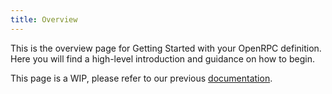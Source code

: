 ```yaml
---
title: Overview
---
```


This is the overview page for Getting Started with your OpenRPC definition. Here you will find a high-level introduction and guidance on how to begin.

<Warning>This page is a WIP, please refer to our previous [documentation](https://buildwithfern.com/learn/api-definition/introduction/what-is-an-api-definition).</Warning> 